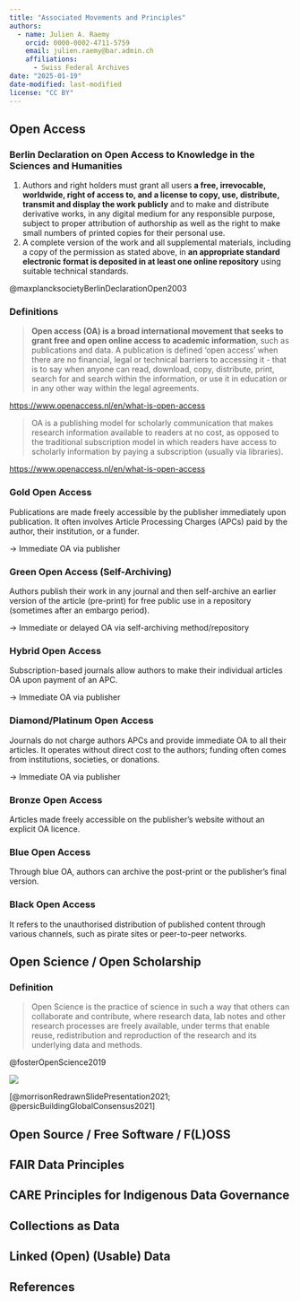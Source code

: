 ---
title: "Associated Movements and Principles"
authors: 
  - name: Julien A. Raemy
    orcid: 0000-0002-4711-5759
    email: julien.raemy@bar.admin.ch
    affiliations:
      - Swiss Federal Archives
date: "2025-01-19"
date-modified: last-modified
license: "CC BY"
---

## Open Access

### Berlin Declaration on Open Access to Knowledge in the Sciences and Humanities

1. Authors and right holders must grant all users **a free, irrevocable, worldwide, right of access to, and a license to copy, use, distribute, transmit and display the work publicly** and to make and distribute derivative works, in any digital medium for any responsible purpose, subject to proper attribution of authorship as well as the right to make small numbers of printed copies for their personal use.
2. A complete version of the work and all supplemental materials, including a copy of the permission as stated above, in **an appropriate standard electronic format is deposited in at least one online repository** using suitable technical standards.

@maxplancksocietyBerlinDeclarationOpen2003

### Definitions

> **Open access (OA) is a broad international movement that seeks to grant free and open online access to academic information**, such as publications and data. A publication is defined 'open access' when there are no financial, legal or technical barriers to accessing it - that is to say when anyone can read, download, copy, distribute, print, search for and search within the information, or use it in education or in any other way within the legal agreements. 

<https://www.openaccess.nl/en/what-is-open-access>

> OA is a publishing model for scholarly communication that makes research information available to readers at no cost, as opposed to the traditional subscription model in which readers have access to scholarly information by paying a subscription (usually via libraries). 

<https://www.openaccess.nl/en/what-is-open-access>

### Gold Open Access

Publications are made freely accessible by the publisher immediately upon publication. It often involves Article Processing Charges (APCs) paid by the author, their institution, or a funder.

&rarr; Immediate OA via publisher

### Green Open Access (Self-Archiving)

Authors publish their work in any journal and then self-archive an earlier version of the article (pre-print) for free public use in a repository (sometimes after an embargo period).

&rarr; Immediate or delayed OA via self-archiving method/repository

### Hybrid Open Access

Subscription-based journals allow authors to make their individual articles OA upon payment of an APC.

&rarr; Immediate OA via publisher

### Diamond/Platinum Open Access

Journals do not charge authors APCs and provide immediate OA to all their articles. It operates without direct cost to the authors; funding often comes from institutions, societies, or donations.

&rarr; Immediate OA via publisher

### Bronze Open Access

Articles made freely accessible on the publisher's website without an explicit OA licence.

### Blue Open Access

Through blue OA, authors can archive the post-print or the publisher’s final version.

### Black Open Access

It refers to the unauthorised distribution of published content through various channels, such as pirate sites or peer-to-peer networks.

## Open Science / Open Scholarship

### Definition

> Open Science is the practice of science in such a way that others can collaborate and contribute, where research data, lab notes and other research processes are freely available, under terms that enable reuse, redistribution and reproduction of the research and its underlying data and methods.

@fosterOpenScience2019

![](https://upload.wikimedia.org/wikipedia/commons/2/28/Osc2021-unesco-open-science-no-gray.png)

[@morrisonRedrawnSlidePresentation2021; @persicBuildingGlobalConsensus2021]

## Open Source / Free Software / F(L)OSS
## FAIR Data Principles
## CARE Principles for Indigenous Data Governance
## Collections as Data
## Linked (Open) (Usable) Data

## References